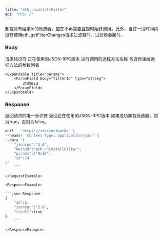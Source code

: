 ```yaml
---
title: "eth_uninstallFilter"
api: "POST /"
---
```


卸载具有给定id的筛选器。应在不再需要监视时始终调用。此外，当在一段时间内没有使用eth_getFilterChanges请求过滤器时，过滤器会超时。
### Body

<ParamField body="id" type="number" placeholder="1">
  请求标识符
</ParamField>

<ParamField body="jsonrpc" type="string" placeholder="2.0">
  正在使用的JSON-RPC版本
</ParamField>

<ParamField body="method" type="string" placeholder="eth_uninstallFilter">
  进行调用的远程方法名称
</ParamField>

<ParamField body="params" type="array">
    包含传递给远程方法的参数列表

    <Expandable title="params">
        <ParamField body="filterId" type="string">
            过滤器id
        </ParamField>
    </Expandable>

</ParamField>

### Response

<ResponseField name="id" type="number">
    返回请求的唯一标识符
</ResponseField>

<ResponseField name="jsonrpc" type="string">
    返回正在使用的JSON-RPC版本
</ResponseField>

<ResponseField name="success" type="boolean">
    如果成功卸载筛选器，则为true，否则为false。
</ResponseField>

<RequestExample>

```bash Example Request
curl   'https://<testnetwork>' \
--header 'Content-Type: application/json' \
--data '{
    "jsonrpc":"2.0",
    "method":"eth_uninstallFilter",
    "params":["0x16"],
    "id":74
}'
    ```

</RequestExample>

<ResponseExample>

```json Response
{
    "id":1,
    "jsonrpc":"2.0",
    "result":true
}
    ```

</ResponseExample>